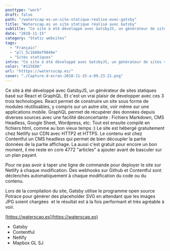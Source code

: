```yaml
---
posttype: "work"
draft: false
path: "/waterscap-es-un-site-statique-realise-avec-gatsby"
title: "Waterscap.es un site statique réalisé avec Gatsby"
subtitle: "Ce site à été développé avec GatsbyJS, un générateur de sites statiques basé sur React et GraphQL."
date: "2018-11-15"
category: "Static websites"
tags: 
  - "Français"
  - "pll_5c1b80ef9848e"
  - "Sites statiques"
intro: "Ce site à été développé avec GatsbyJS, un générateur de sites statiques basé sur React et GraphQL."
color: "#125E8A"
url: "htttps://watersscap.es/"
cover: "./Capture-d-ecran-2018-11-15-a-09.23.21.png"
---
```



Ce site à été développé avec GatsbyJS, un générateur de sites statiques basé sur React et GraphQL. Et c'est un vrai plaisir de developper avec ces 3 trois technologies. React permet de construire un site sous forme de modules réutilisables, y compris sur un autre site, voir même sur une applications mobile. GraphQL permet de récupérer des données depuis diverses sources avec une facilité déconcertante : Fichiers Markdown, CMS Headless, Google Sheet, Wordpress, etc. Tout est ensuite compilé en fichiers html, comme au bon vieux temps :) Le site est hébergé gratuitement chez Netlify sur CDN avec HTTP2 et HTTPS. Le contenu est chez Contentful un CMS headless qui permet de bien découpler la partie données de la partie affichage. La aussi c'est gratuit pour encore un bon moment, il me reste en core 4772 "articles" a ajouter avant de basculer sur un plan payant.

Pour ne pas avoir à taper une ligne de commande pour deployer le site sur Netlify à chaque modification. Des webhooks sur Github et Contentful sont déclenchés automatiquement à chaque modification du code ou du contenu.

Lors de la compilation du site, Gatsby utilise le programme open source Potrace pour générer des placeholder SVG en attendant que les images JPG soient chargées  et le résultat est à la fois performant et très agréable à voir.

[https://waterscap.es](https://waterscap.es)

- Gatsby
- Contentful
- Netlify
- Mapbox GL SJ